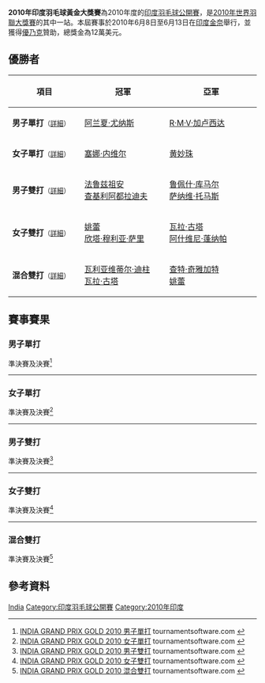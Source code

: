 {{noteTA|G1=Badminton
|1=zh-cn:金奈; zh-tw:清奈; zh-hk:清奈; zh-sg:真奈;}}
{{infobox badminton event
|name           = 2010年印度羽毛球黃金大獎賽
|image          = 
|size           = 
|caption        =
|dates          = 2010年6月8日－6月13日
|number_edition = 
|level          = 3A
|prize_money    = 120,000美元
|location       = {{IND}}[[金奈|金奈]]
|venue          = 
|previous       = 2009年印度羽毛球黃金大獎賽 
|next           = 2011年印度羽毛球超級賽
}}
'''2010年印度羽毛球黃金大獎賽'''為2010年度的[[印度羽毛球公開賽|印度羽毛球公開賽]]，是[[2010年世界羽聯大獎賽|2010年世界羽聯大獎賽]]的其中一站。本屆賽事於2010年6月8日至6月13日在[[印度|印度]][[金奈|金奈]]舉行，並獲得[[優乃克|優乃克]]贊助，總獎金為12萬美元。

== 優勝者 ==
{| class=wikitable style="font-size:small"
!width="200"|項目
!width="250"|冠軍
!width="250"|亞軍
|-
|'''男子單打'''<small>（[[#男子單打|詳細]]）</small>
|{{flagicon|INA}} [[阿兰夏·尤纳斯|阿兰夏·尤纳斯]]
|{{flagicon|IND}} [[拉贾·梅努里·文卡塔·加卢西达|R·M·V·加卢西达]]
|-
|'''女子單打'''<small>（[[#女子單打|詳細]]）</small>
|{{flagicon|IND}} [[塞娜·内维尔|塞娜·内维尔]]
|{{flagicon|MAS}} [[黄妙珠|黄妙珠]]
|-
|'''男子雙打'''<small>（[[#男子雙打|詳細]]）</small>
|{{flagicon|MAS}} [[法鲁兹祖安|法鲁兹祖安]]<br/>{{flagicon|MAS}} [[查基利阿都拉迪夫|查基利阿都拉迪夫]]
|{{flagicon|IND}} [[鲁佩什·库马尔|鲁佩什·库马尔]]<br/>{{flagicon|IND}} [[萨纳维·托马斯|萨纳维·托马斯]]
|-
|'''女子雙打'''<small>（[[#女子雙打|詳細]]）</small>
|{{flagicon|SIN}} [[姚蕾|姚蕾]]<br/>{{flagicon|SIN}} [[欣塔·穆利亚·萨里|欣塔·穆利亚·萨里]]
|{{flagicon|IND}} [[瓦拉·古塔|瓦拉·古塔]]<br/>{{flagicon|IND}} [[阿什维尼·蓬纳帕|阿什维尼·蓬纳帕]]
|-
|'''混合雙打'''<small>（[[#混合雙打|詳細]]）</small>
|{{flagicon|IND}} [[瓦利亚维蒂尔·迪柱|瓦利亚维蒂尔·迪柱]]<br/>{{flagicon|IND}} [[瓦拉·古塔|瓦拉·古塔]]
|{{flagicon|SIN}} [[查特·奇雅加特|查特·奇雅加特]]<br/>{{flagicon|SIN}} [[姚蕾|姚蕾]]
|}

== 賽事賽果 ==
=== 男子單打 ===
;準決賽及決賽<ref name="MS">[http://www.tournamentsoftware.com/sport/draw.aspx?id=CD5E57C3-91F4-402A-9434-E2ABFB0CBC91&draw=1 INDIA GRAND PRIX GOLD 2010 男子單打] {{Wayback|url=http://www.tournamentsoftware.com/sport/draw.aspx?id=CD5E57C3-91F4-402A-9434-E2ABFB0CBC91&draw=1 |date=20170925122710 }} tournamentsoftware.com {{en}}</ref>
{{4TeamBracket-Tennis3-v2
| team-width=200
| RD1-seed1=1
| RD1-team1={{flagicon|IND}} [[Chetan_Anand|Chetan Anand]]
| RD1-score1-1='''21
| RD1-score1-2=12
| RD1-score1-3=13
| RD1-seed2=
| RD1-team2='''{{flagicon|INA}} [[阿兰夏·尤纳斯|阿兰夏·尤纳斯]]
| RD1-score2-1=16
| RD1-score2-2='''21
| RD1-score2-3='''21

| RD1-seed3=3
| RD1-team3={{flagicon|IND}} [[卡夏普·帕鲁帕利|卡夏普·帕鲁帕利]]
| RD1-score3-1=6
| RD1-score3-2='''21
| RD1-score3-3=15
| RD1-seed4=7
| RD1-team4='''{{flagicon|IND}} [[拉贾·梅努里·文卡塔·加卢西达|R·M·V·加卢西达]]
| RD1-score4-1='''21
| RD1-score4-2=17
| RD1-score4-3='''21

| RD2-seed1=
| RD2-team1='''{{flagicon|INA}} [[阿兰夏·尤纳斯|阿兰夏·尤纳斯]]
| RD2-score1-1='''21
| RD2-score1-2='''21
| RD2-score1-3=
| RD2-seed2=7
| RD2-team2={{flagicon|IND}} [[拉贾·梅努里·文卡塔·加卢西达|R·M·V·加卢西达]]
| RD2-score2-1=13
| RD2-score2-2=18
| RD2-score2-3=
}}

----
=== 女子單打 ===
;準決賽及決賽<ref name="WS">[http://www.tournamentsoftware.com/sport/draw.aspx?id=CD5E57C3-91F4-402A-9434-E2ABFB0CBC91&draw=3 INDIA GRAND PRIX GOLD 2010 女子單打] {{Wayback|url=http://www.tournamentsoftware.com/sport/draw.aspx?id=CD5E57C3-91F4-402A-9434-E2ABFB0CBC91&draw=3 |date=20170925133747 }} tournamentsoftware.com {{en}}</ref>
{{4TeamBracket-Tennis3-v2
| team-width=200
| RD1-seed1=1
| RD1-team1='''{{flagicon|IND}} [[塞娜·内维尔|塞娜·内维尔]]
| RD1-score1-1='''21
| RD1-score1-2='''21
| RD1-score1-3=
| RD1-seed2=
| RD1-team2={{flagicon|INA}} [[阿普里利娅·尤斯万达里|阿普里利娅·尤斯万达里]]
| RD1-score2-1=17
| RD1-score2-2=11
| RD1-score2-3=

| RD1-seed3=
| RD1-team3={{flagicon|INA}} [[琳达·韦尼·法内特里|琳达·韦尼·法内特里]]
| RD1-score3-1=20
| RD1-score3-2=17
| RD1-score3-3=
| RD1-seed4=2
| RD1-team4='''{{flagicon|MAS}} [[黄妙珠|黄妙珠]]
| RD1-score4-1='''22
| RD1-score4-2='''21
| RD1-score4-3=

| RD2-seed1=1
| RD2-team1='''{{flagicon|IND}} [[塞娜·内维尔|塞娜·内维尔]]
| RD2-score1-1=20
| RD2-score1-2='''21
| RD2-score1-3='''21
| RD2-seed2=2
| RD2-team2={{flagicon|MAS}} [[黄妙珠|黄妙珠]]
| RD2-score2-1='''22
| RD2-score2-2=14
| RD2-score2-3=12
}}
----

=== 男子雙打 ===
;準決賽及決賽<ref name="MD">[http://www.tournamentsoftware.com/sport/draw.aspx?id=CD5E57C3-91F4-402A-9434-E2ABFB0CBC91&draw=4 INDIA GRAND PRIX GOLD 2010 男子雙打] tournamentsoftware.com {{en}}</ref>
{{4TeamBracket-Tennis3-v2
| team-width=200
| RD1-seed1=1
| RD1-team1='''{{flagicon|MAS}} [[法鲁兹祖安|法鲁兹祖安]]<br/> {{flagicon|MAS}} [[查基利阿都拉迪夫|查基利阿都拉迪夫]]
| RD1-score1-1='''21
| RD1-score1-2='''21
| RD1-score1-3=
| RD1-seed2=4
| RD1-team2={{flagicon|SIN}} [[查特·奇雅加特|查特·奇雅加特]]<br/> {{flagicon|SIN}} [[丹尼·巴瓦·克里斯南塔|丹尼·巴瓦·克里斯南塔]]
| RD1-score2-1=8
| RD1-score2-2=17
| RD1-score2-3=

| RD1-seed3=
| RD1-team3={{flagicon|INA}} [[阿菲特·尤瑞斯·韦拉万|阿菲特·尤瑞斯·韦拉万]]<br/> {{flagicon|INA}} [[约翰奈斯·伦迪·苏吉亚托|约翰奈斯·伦迪·苏吉亚托]]
| RD1-score3-1=9
| RD1-score3-2='''21
| RD1-score3-3=22
| RD1-seed4=2
| RD1-team4='''{{flagicon|IND}} [[鲁佩什·库马尔|鲁佩什·库马尔]]<br/> {{flagicon|IND}} [[萨纳维·托马斯|萨纳维·托马斯]]
| RD1-score4-1='''21
| RD1-score4-2=18
| RD1-score4-3='''24

| RD2-seed1=1
| RD2-team1='''{{flagicon|MAS}} [[法鲁兹祖安|法鲁兹祖安]]<br/> {{flagicon|MAS}} [[查基利阿都拉迪夫|查基利阿都拉迪夫]]
| RD2-score1-1='''21
| RD2-score1-2='''22
| RD2-score1-3=
| RD2-seed2=2
| RD2-team2={{flagicon|IND}} [[鲁佩什·库马尔|鲁佩什·库马尔]]<br/> {{flagicon|IND}} [[萨纳维·托马斯|萨纳维·托马斯]]
| RD2-score2-1=12
| RD2-score2-2=20
| RD2-score2-3=
}}
----

=== 女子雙打 ===
;準決賽及決賽<ref name="WD">[http://www.tournamentsoftware.com/sport/draw.aspx?id=CD5E57C3-91F4-402A-9434-E2ABFB0CBC91&draw=5 INDIA GRAND PRIX GOLD 2010 女子雙打] tournamentsoftware.com {{en}}</ref>
{{4TeamBracket-Tennis3-v2
| team-width=200
| RD1-seed1=1
| RD1-team1='''{{flagicon|SIN}} [[姚蕾|姚蕾]]<br/> {{flagicon|SIN}} [[欣塔·穆利亚·萨里|欣塔·穆利亚·萨里]]
| RD1-score1-1='''21
| RD1-score1-2='''21
| RD1-score1-3=
| RD1-seed2=
| RD1-team2={{flagicon|INA}} [[德拉·德斯迪亚拉·哈里斯|德拉·德斯迪亚拉·哈里斯]]<br/> {{flagicon|INA}} [[苏琪·里基·安迪妮|苏琪·里基·安迪妮]]
| RD1-score2-1=16
| RD1-score2-2=17
| RD1-score2-3=

| RD1-seed3=4
| RD1-team3={{flagicon|INA}} [[凯希亚·纽维塔·哈纳迪亚|凯希亚·纽维塔·哈纳迪亚]]<br/> {{flagicon|INA}} [[科马拉·戴维|科马拉·戴维]]
| RD1-score3-1=12
| RD1-score3-2=18
| RD1-score3-3=
| RD1-seed4=2
| RD1-team4='''{{flagicon|IND}} [[瓦拉·古塔|瓦拉·古塔]]<br/> {{flagicon|IND}} [[阿什维尼·蓬纳帕|阿什维尼·蓬纳帕]]
| RD1-score4-1='''21
| RD1-score4-2='''21
| RD1-score4-3=

| RD2-seed1=1
| RD2-team1='''{{flagicon|SIN}} [[姚蕾|姚蕾]]<br/> {{flagicon|SIN}} [[欣塔·穆利亚·萨里|欣塔·穆利亚·萨里]]
| RD2-score1-1='''21
| RD2-score1-2=9
| RD2-score1-3='''21
| RD2-seed2=2
| RD2-team2={{flagicon|IND}} [[瓦拉·古塔|瓦拉·古塔]]<br/> {{flagicon|IND}} [[阿什维尼·蓬纳帕|阿什维尼·蓬纳帕]]
| RD2-score2-1=11
| RD2-score2-2='''21
| RD2-score2-3=15
}}
----

=== 混合雙打 ===
;準決賽及決賽<ref name="XD">[http://www.tournamentsoftware.com/sport/draw.aspx?id=CD5E57C3-91F4-402A-9434-E2ABFB0CBC91&draw=6 INDIA GRAND PRIX GOLD 2010 混合雙打] {{Wayback|url=http://www.tournamentsoftware.com/sport/draw.aspx?id=CD5E57C3-91F4-402A-9434-E2ABFB0CBC91&draw=6 |date=20170925134159 }} tournamentsoftware.com {{en}}</ref>
{{4TeamBracket-Tennis3-v2
| team-width=200
| RD1-seed1=1
| RD1-team1='''{{flagicon|IND}} [[瓦利亚维蒂尔·迪柱|瓦利亚维蒂尔·迪柱]]<br/> {{flagicon|IND}} [[瓦拉·古塔|瓦拉·古塔]]
| RD1-score1-1='''21
| RD1-score1-2='''21
| RD1-score1-3=
| RD1-seed2=4
| RD1-team2={{flagicon|INA}} [[穆罕默德·雷扎|穆罕默德·雷扎]]<br/> {{flagicon|INA}} [[戴比·苏珊托|戴比·苏珊托]]
| RD1-score2-1=7
| RD1-score2-2=10
| RD1-score2-3=

| RD1-seed3=
| RD1-team3='''{{flagicon|SIN}} [[查特·奇雅加特|查特·奇雅加特]]<br/> {{flagicon|SIN}} [[姚蕾|姚蕾]]
| RD1-score3-1=17
| RD1-score3-2='''21
| RD1-score3-3='''21
| RD1-seed4=
| RD1-team4={{flagicon|INA}} [[里基·维迪安托|里基·维迪安托]]<br/> {{flagicon|INA}} [[珍纳·戈扎利|珍纳·戈扎利]]
| RD1-score4-1='''21
| RD1-score4-2=16
| RD1-score4-3=13

| RD2-seed1=1
| RD2-team1='''{{flagicon|IND}} [[瓦利亚维蒂尔·迪柱|瓦利亚维蒂尔·迪柱]]<br/> {{flagicon|IND}} [[瓦拉·古塔|瓦拉·古塔]]
| RD2-score1-1='''23
| RD2-score1-2=20
| RD2-score1-3='''21
| RD2-seed2=
| RD2-team2={{flagicon|SIN}} [[查特·奇雅加特|查特·奇雅加特]]<br/> {{flagicon|SIN}} [[姚蕾|姚蕾]]
| RD2-score2-1=21
| RD2-score2-2='''22
| RD2-score2-3=7
}}

== 參考資料 ==
{{Reflist}}

{{2010年世界羽聯大獎賽}}

[[Category:2010年世界羽聯大獎賽|India]]
[[Category:印度羽毛球公開賽|Category:印度羽毛球公開賽]]
[[Category:2010年印度|Category:2010年印度]]